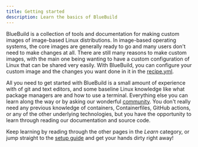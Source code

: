 ```yaml
---
title: Getting started
description: Learn the basics of BlueBuild
---
```


BlueBuild is a collection of tools and documentation for making custom images of image-based Linux distributions. In image-based operating systems, the core images are generally ready to go and many users don't need to make changes at all. There are still many reasons to make custom images, with the main one being wanting to have a custom configuration of Linux that can be shared very easily. With BlueBuild, you can configure your custom image and the changes you want done in it in the [recipe.yml](/reference/recipe/). 

All you need to get started with BlueBuild is a small amount of experience with of git and text editors, and some baseline Linux knowledge like what package managers are and how to use a terminal. Everything else you can learn along the way or by asking our wonderful [community](/community). You don't really need any previous knowledge of containers, Containerfiles, GitHub actions, or any of the other underlying technologies, but you have the opportunity to learn through reading our documentation and source code.

Keep learning by reading through the other pages in the _Learn_ category, or jump straight to the [setup guide](/how-to/setup/) and get your hands dirty right away!